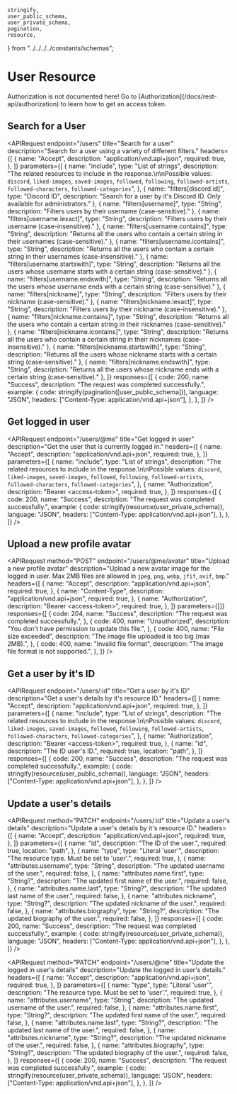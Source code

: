 
    stringify,
    user_public_schema,
    user_private_schema,
    pagination,
    resource,
} from "../../../../constants/schemas";

# User Resource

<Callout type="info">
    Authorization is not documented here! Go to
    [Authorization](/docs/rest-api/authorization) to learn how to get an access
    token.
</Callout>

## Search for a User

<APIRequest
    endpoint="/users"
    title="Search for a user"
    description="Search for a user using a variety of different filters."
    headers={[
        {
            name: "Accept",
            description: "application/vnd.api+json",
            required: true,
        },
    ]}
    parameters={[
        {
            name: "include",
            type: "List of strings",
            description:
                "The related resources to include in the response.\n\nPossible values: `discord`, `liked-images`, `saved-images`, `followed`, `following`, `followed-artists`, `followed-characters`, `followed-categories`",
        },
        {
            name: "filters[discord.id]",
            type: "Discord ID",
            description: "Search for a user by it's Discord ID. Only available for administrators."
        },
        {
            name: "filters[username]",
            type: "String",
            description: "Filters users by their username (case-sensitive)."
        },
        {
            name: "filters[username.iexact]",
            type: "String",
            description: "Filters users by their username (case-insensitive)."
        },
        {
            name: "filters[username.contains]",
            type: "String",
            description: "Returns all the users who contain a certain string in their usernames (case-sensitive)."
        },
        {
            name: "filters[username.icontains]",
            type: "String",
            description: "Returns all the users who contain a certain string in their usernames (case-insensitive)."
        },
        {
            name: "filters[username.startswith]",
            type: "String",
            description: "Returns all the users whose username starts with a certain string (case-sensitive)."
        },
        {
            name: "filters[username.endswith]",
            type: "String",
            description: "Returns all the users whose username ends with a certain string (case-sensitive)."
        },
        {
            name: "filters[nickname]",
            type: "String",
            description: "Filters users by their nickname (case-sensitive)."
        },
        {
            name: "filters[nickname.iexact]",
            type: "String",
            description: "Filters users by their nickname (case-insensitive)."
        },
        {
            name: "filters[nickname.contains]",
            type: "String",
            description: "Returns all the users who contain a certain string in their nicknames (case-sensitive)."
        },
        {
            name: "filters[nickname.icontains]",
            type: "String",
            description: "Returns all the users who contain a certain string in their nicknames (case-insensitive)."
        },
        {
            name: "filters[nickname.startswith]",
            type: "String",
            description: "Returns all the users whose nickname starts with a certain string (case-sensitive)."
        },
        {
            name: "filters[nickname.endswith]",
            type: "String",
            description: "Returns all the users whose nickname ends with a certain string (case-sensitive)."
        },
    ]}
    responses={[
        {
            code: 200,
            name: "Success",
            description: "The request was completed successfully.",
            example: {
                code: stringify(pagination([user_public_schema])),
                language: "JSON",
                headers: ["Content-Type: application/vnd.api+json"],
            },
        },
    ]}
/>

## Get logged in user

<APIRequest
    endpoint="/users/@me"
    title="Get logged in user"
    description="Get the user that is currently logged in."
    headers={[
        {
            name: "Accept",
            description: "application/vnd.api+json",
            required: true,
        },
    ]}
    parameters={[
        {
            name: "include",
            type: "List of strings",
            description:
                "The related resources to include in the response.\n\nPossible values: `discord`, `liked-images`, `saved-images`, `followed`, `following`, `followed-artists`, `followed-characters`, `followed-categories`",
        },
        {
            name: "Authorization",
            description: "Bearer &lt;access-token&gt;",
            required: true,
        },
    ]}
    responses={[
        {
            code: 200,
            name: "Success",
            description: "The request was completed successfully.",
            example: {
                code: stringify(resource(user_private_schema)),
                language: "JSON",
                headers: ["Content-Type: application/vnd.api+json"],
            },
        },
    ]}
/>

## Upload a new profile avatar

<APIRequest
    method="POST"
    endpoint="/users/@me/avatar"
    title="Upload a new profile avatar"
    description="Upload a new avatar image for the logged in user. Max 2MB files are allowed in `jpeg`, `png`, `webp`, `jfif`, `avif`, `bmp`."
    headers={[
        {
            name: "Accept",
            description: "application/vnd.api+json",
            required: true,
        },
        {
            name: "Content-Type",
            description: "application/vnd.api+json",
            required: true,
        },
        {
            name: "Authorization",
            description: "Bearer &lt;access-token&gt;",
            required: true,
        },
    ]}
    parameters={[]}
    responses={[
        {
            code: 204,
            name: "Success",
            description: "The request was completed successfully.",
        },
        {
            code: 400,
            name: "Unauthorized",
            description: "You don't have permission to update this file.",
        },
        {
            code: 400,
            name: "File size exceeded",
            description: "The image file uploaded is too big (max 2MB).",
        },
        {
            code: 400,
            name: "Invalid file format",
            description: "The image file format is not supported.",
        },
    ]}
/>

## Get a user by it's ID

<APIRequest
    endpoint="/users/:id"
    title="Get a user by it's ID"
    description="Get a user's details by it's resource ID."
    headers={[
        {
            name: "Accept",
            description: "application/vnd.api+json",
            required: true,
        },
    ]}
    parameters={[
        {
            name: "include",
            type: "List of strings",
            description:
                "The related resources to include in the response.\n\nPossible values: `discord`, `liked-images`, `saved-images`, `followed`, `following`, `followed-artists`, `followed-characters`, `followed-categories`",
        },
        {
            name: "Authorization",
            description: "Bearer &lt;access-token&gt;",
            required: true,
        },
        {
            name: "id",
            description: "The ID user's ID.",
            required: true,
            location: "path",
        },
    ]}
    responses={[
        {
            code: 200,
            name: "Success",
            description: "The request was completed successfully.",
            example: {
                code: stringify(resource(user_public_schema)),
                language: "JSON",
                headers: ["Content-Type: application/vnd.api+json"],
            },
        },
    ]}
/>

## Update a user's details

<APIRequest
    method="PATCH"
    endpoint="/users/:id"
    title="Update a user's details"
    description="Update a user's details by it's resource ID."
    headers={[
        {
            name: "Accept",
            description: "application/vnd.api+json",
            required: true,
        },
    ]}
    parameters={[
        {
            name: "id",
            description: "The ID of the user.",
            required: true,
            location: "path",
        },
        {
            name: "type",
            type: "Literal 'user'",
            description: "The resource type. Must be set to 'user'.",
            required: true,
        },
        {
            name: "attributes.username",
            type: "String",
            description: "The updated username of the user.",
            required: false,
        },
        {
            name: "attributes.name.first",
            type: "String?",
            description: "The updated first name of the user.",
            required: false,
        },
        {
            name: "attributes.name.last",
            type: "String?",
            description: "The updated last name of the user.",
            required: false,
        },
        {
            name: "attributes.nickname",
            type: "String?",
            description: "The updated nickname of the user.",
            required: false,
        },
        {
            name: "attributes.biography",
            type: "String?",
            description: "The updated biography of the user.",
            required: false,
        },
    ]}
    responses={[
        {
            code: 200,
            name: "Success",
            description: "The request was completed successfully.",
            example: {
                code: stringify(resource(user_private_schema)),
                language: "JSON",
                headers: ["Content-Type: application/vnd.api+json"],
            },
        },
    ]}
/>

<APIRequest
    method="PATCH"
    endpoint="/users/@me"
    title="Update the logged in user's details"
    description="Update the logged in user's details."
    headers={[
        {
            name: "Accept",
            description: "application/vnd.api+json",
            required: true,
        },
    ]}
    parameters={[
        {
            name: "type",
            type: "Literal 'user'",
            description: "The resource type. Must be set to 'user'.",
            required: true,
        },
        {
            name: "attributes.username",
            type: "String",
            description: "The updated username of the user.",
            required: false,
        },
        {
            name: "attributes.name.first",
            type: "String?",
            description: "The updated first name of the user.",
            required: false,
        },
        {
            name: "attributes.name.last",
            type: "String?",
            description: "The updated last name of the user.",
            required: false,
        },
        {
            name: "attributes.nickname",
            type: "String?",
            description: "The updated nickname of the user.",
            required: false,
        },
        {
            name: "attributes.biography",
            type: "String?",
            description: "The updated biography of the user.",
            required: false,
        },
    ]}
    responses={[
        {
            code: 200,
            name: "Success",
            description: "The request was completed successfully.",
            example: {
                code: stringify(resource(user_private_schema)),
                language: "JSON",
                headers: ["Content-Type: application/vnd.api+json"],
            },
        },
    ]}
/>

